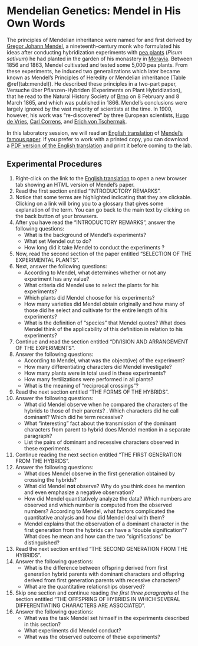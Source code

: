 # Mendelian Genetics: Mendel in His Own Words

The principles of Mendelian inheritance were named for and first derived by [Gregor Johann Mendel](https://en.wikipedia.org/wiki/Gregor_Mendel), a nineteenth-century monk who formulated his ideas after conducting hybridization experiments with [pea plants](https://en.wikipedia.org/wiki/Pea) (*Pisum sativum*) he had planted in the garden of his monastery in [Moravia](https://en.wikipedia.org/wiki/Moravia). Between 1856 and 1863, Mendel cultivated and tested some 5,000 pea plants. From these experiments, he induced two generalizations which later became known as Mendel's Principles of Heredity or Mendelian inheritance (Table \@ref(tab:mendel)). He described these principles in a two-part paper, Versuche über Pflanzen-Hybriden (Experiments on Plant Hybridization), that he read to the Natural History Society of [Brno](https://en.wikipedia.org/wiki/Brno) on 8 February and 8 March 1865, and which was published in 1866. Mendel's conclusions were largely ignored by the vast majority of scientists at the time. In 1900, however, his work was "re-discovered" by three European scientists, [Hugo de Vries](https://en.wikipedia.org/wiki/Hugo_de_Vries), [Carl Correns](https://en.wikipedia.org/wiki/Carl_Correns), and [Erich von Tschermak](https://en.wikipedia.org/wiki/Erich_von_Tschermak).

In this laboratory session, we will read an [English translation](http://www.mendelweb.org/Mendel.html) of [Mendel's famous paper](http://www.mendelweb.org/MWGerText.html). If you prefer to work with a printed copy, you can download a [PDF version of the English translation](papers/bateson-mendel-3-peas.pdf) and print it before coming to the lab.

## Experimental Procedures

1. Right-click on the link to the [English translation](http://www.mendelweb.org/Mendel.html) to open a new browser tab showing an HTML version of Mendel's paper.
2. Read the first section entitled "INTRODUCTORY REMARKS".
3. Notice that some terms are highlighted indicating that they are clickable. Clicking on a link will bring you to a glossary that gives some explanation of the term. You can go back to the main text by clicking on the back button of your browsers.
4. After you have read the "INTRODUCTORY REMARKS", answer the following questions:
    * What is the background of Mendel's experiments?
    * What set Mendel out to do?
    * How long did it take Mendel to conduct the experiments ?
5. Now, read the second section of the paper entitled "SELECTION OF THE EXPERIMENTAL PLANTS".
6. Next, answer the following questions:
    * According to Mendel, what determines whether or not any experiment has any value?
    * What criteria did Mendel use to select the plants for his experiments?
    * Which plants did Mendel choose for his experiments?
    * How many varieties did Mendel obtain originally and how many of those did he select and cultivate for the entire length of his experiments?
    * What is the definition of "species" that Mendel quotes? What does Mendel think of the applicability of this definition in relation to his experiments?
7. Continue and read the section entitled "DIVISION AND ARRANGEMENT OF THE EXPERIMENTS".
8. Answer the following questions:
    * According to Mendel, what was the object(ive) of the experiment?
    * How many differentiating characters did Mendel investigate?
    * How many plants were in total used in these experiments?
    * How many fertilizations were performed in all plants?
    * What is the meaning of "reciprocal crossings"?
9. Read the next section entitled "THE FORMS OF THE HYBRIDS".
10. Answer the following questions:
    * What did Mendel observe when he compared the characters of the hybrids to those of their parents?
    . Which characters did he call dominant? Which did he term recessive?
    * What "interesting" fact about the transmission of the dominant characters from parent to hybrid does Mendel mention in a separate paragraph?
    * List the pairs of dominant and recessive characters observed in these experiments.
11. Continue reading the next section entitled "THE FIRST GENERATION FROM THE HYBRIDS".
12. Answer the following questions:
    * What does Mendel observe in the first generation obtained by crossing the hybrids?
    * What did Mendel **not** observe? Why do you think does he mention and even emphasize a negative observation?
    * How did Mendel quantitatively analyze the data? Which numbers are observed and which number is computed from the observed numbers? According to Mendel, what factors complicated the quantitative analysis and how did Mendel deal with them? 
    * Mendel explains that the observation of a dominant character in the first generation from the hybrids can have a "double signification"? What does he mean and how can the two "significations" be distinguished?
13. Read the next section entitled "THE SECOND GENERATION FROM THE HYBRIDS".
14. Answer the following questions:
    * What is the difference between offspring derived from first generation hybrid parents with dominant characters and offspring derived from first generation parents with recessive characters?
    * What are the quantitative relationships observed?
15. Skip one section and continue reading *the first three paragraphs* of the section entitled "THE OFFSPRING OF HYBRIDS IN WHICH SEVERAL DIFFERENTIATING CHARACTERS ARE ASSOCIATED".
16. Answer the following questions:
    * What was the task Mendel set himself in the experiments described in this section?
    * What experiments did Mendel conduct?  
    * What was the observed outcome of these experiments?

